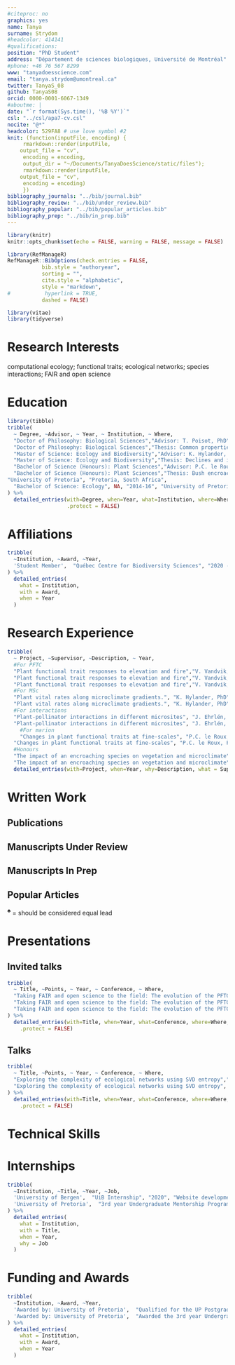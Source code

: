 ```yaml
---
#citeproc: no
graphics: yes
name: Tanya
surname: Strydom
#headcolor: 414141
#qualifications:
position: "PhD Student"
address: "Département de sciences biologiques, Université de Montréal"
#phone: +46 76 567 8299
www: "tanyadoesscience.com"
email: "tanya.strydom@umontreal.ca"
twitter: TanyaS_08
github: TanyaS08
orcid: 0000-0001-6067-1349
#aboutme: |
date: "`r format(Sys.time(), '%B %Y')`"
csl: "../csl/apa7-cv.csl"
nocite: "@*"
headcolor: 529FA8 # use love symbol #2
knit: (function(inputFile, encoding) {
     rmarkdown::render(inputFile,
    output_file = "cv",
     encoding = encoding,
     output_dir = "~/Documents/TanyaDoesScience/static/files");
     rmarkdown::render(inputFile,
    output_file = "cv",
     encoding = encoding)
     })
bibliography_journals: "../bib/journal.bib"
bibliography_review: "../bib/under_review.bib"
bibliography_popular: "../bib/popular_articles.bib"
bibliography_prep: "../bib/in_prep.bib"
---
```


```r
library(knitr)
knitr::opts_chunk$set(echo = FALSE, warning = FALSE, message = FALSE)

library(RefManageR)
RefManageR::BibOptions(check.entries = FALSE,
           bib.style = "authoryear",
           sorting = "",
           cite.style = "alphabetic",
           style = "markdown",
#           hyperlink = TRUE,
           dashed = FALSE)

library(vitae)
library(tidyverse)
```

# Research Interests

computational ecology; functional traits; ecological networks; species interactions; FAIR and open science

# Education

```r
library(tibble)
tribble(
  ~ Degree, ~Advisor, ~ Year, ~ Institution, ~ Where,
  "Doctor of Philosophy: Biological Sciences","Advisor: T. Poisot, PhD", "2020 - Present", "Université de Montréal", "Montréal, Canada",
  "Doctor of Philosophy: Biological Sciences","Thesis: Common properties of species interaction networks across space", "2020 - Present", "Université de Montréal", "Montréal, Canada",
  "Master of Science: Ecology and Biodiversity","Advisor: K. Hylander, PhD", "2018-20", "Stockholms Universitet", "Stockholm, Sweden",
  "Master of Science: Ecology and Biodiversity","Thesis: Declines and increases in northern and southern plant populations after changes in the microclimate", "2018-20", "Stockholms Universitet", "Stockholm, Sweden",
  "Bachelor of Science (Honours): Plant Sciences","Advisor: P.C. le Roux, PhD", "2017", "University of Pretoria", "Pretoria, South Africa",
  "Bachelor of Science (Honours): Plant Sciences","Thesis: Bush encroachment in South Africa’s montane grasslands: the impact of \\textit{Leucosidea sericea} on microclimate and vegetation", "2017",
"University of Pretoria", "Pretoria, South Africa",
  "Bachelor of Science: Ecology", NA, "2014-16", "University of Pretoria", "Pretoria, South Africa"
) %>%
  detailed_entries(with=Degree, when=Year, what=Institution, where=Where, why=Advisor,
                   .protect = FALSE)
```

# Affiliations


```r

tribble(
  ~Institution, ~Award, ~Year,
  'Student Member',  "Québec Centre for Biodiversity Sciences", "2020 - Present",
) %>%
  detailed_entries(
    what = Institution,
    with = Award,
    when = Year
  )

```

# Research Experience

```r
tribble(
  ~ Project, ~Supervisor, ~Description, ~ Year,
  #For PFTC
  "Plant functional trait responses to elevation and fire","V. Vandvik, PhD and B.J. Enquist, PhD", "Attended the 5th Plants Functional Traits Course in Peru co-hosted by the Univesity of Bergen and Arizona University.", "2020",
  "Plant functional trait responses to elevation and fire","V. Vandvik, PhD and B.J. Enquist, PhD", "Theory on plant functional traits and their relationships with broader ecological processes.", "2020",
  "Plant functional trait responses to elevation and fire","V. Vandvik, PhD and B.J. Enquist, PhD", "Practical elements include: experimental design, data collection and curation, and report writing.", "2020",
  #For MSc
  "Plant vital rates along microclimate gradients.", "K. Hylander, PhD","Masters degree research project.", "2019-20",
  "Plant vital rates along microclimate gradients.", "K. Hylander, PhD","Focused on the variation of plant population vital rates along microclimate gradients and the role of historic climatic conditions.", "2019-20",
  #For interactions
  "Plant-pollinator interactions in different microsites", "J. Ehrlén, PhD and A. Tack, PhD", "A Masters level course research project.", "2019",
  "Plant-pollinator interactions in different microsites", "J. Ehrlén, PhD and A. Tack, PhD", "Independently worked on hypothesis formulation and experimental design.", "2019",
    #For marion
    "Changes in plant functional traits at fine-scales", "P.C. le Roux, PhD", "Collecting and processing plant functional traits on sub-Antarctic Marion Island.", "2018",
  "Changes in plant functional traits at fine-scales", "P.C. le Roux, PhD", "Research focused on looking at changes in plant functional traits along microclimate gradients.", "2018",
  #Honours
  "The impact of an encroaching species on vegetation and microclimate", "P.C. le Roux, PhD","Honours degree research project.", "2017",
  "The impact of an encroaching species on vegetation and microclimate", "P.C. le Roux, PhD","Research focused on the concepts of biotic interactions, ecosystem engineering and habitat modification.", "2017") %>%
  detailed_entries(with=Project, when=Year, why=Description, what = Supervisor)


```


\newpage
# Written Work
\vspace{\baselineskip}
## **Publications**
\begingroup
\setlength{\parindent}{-0.5in}
\setlength{\leftskip}{0.5in}

::: {#refs_journals}
:::
\endgroup
\vspace{\baselineskip}
## **Manuscripts Under Review**

\begingroup
\setlength{\parindent}{-0.5in}
\setlength{\leftskip}{0.5in}

::: {#refs_review}
:::
\endgroup
\vspace{\baselineskip}
## **Manuscripts In Prep**

\begingroup
\setlength{\parindent}{-0.5in}
\setlength{\leftskip}{0.5in}

::: {#refs_prep}
:::
\endgroup
\vspace{\baselineskip}
## **Popular Articles**

\begingroup
\setlength{\parindent}{-0.5in}
\setlength{\leftskip}{0.5in}

::: {#refs_popular}
:::
\endgroup

$^\clubsuit$ = should be considered equal lead

# Presentations
\vspace{\baselineskip}
## **Invited talks**

```r

tribble(
  ~ Title, ~Points, ~ Year, ~ Conference, ~ Where,
  "Taking FAIR and open science to the field: The evolution of the PFTC field course","Presented as part of the education and open science workshop", "Oct., 2020", "Living Norway Colloquium 2020: Towards openess and transparency in applied ecology", "Trondheim, Norway",
  "Taking FAIR and open science to the field: The evolution of the PFTC field course","\\textbf{Tanya Strydom} alongside Aud H. Halbritter, 109 PFTC Participants", "Oct., 2020", "Living Norway Colloquium 2020: Towards openess and transparency in applied ecology", "Trondheim, Norway",
  "Taking FAIR and open science to the field: The evolution of the PFTC field course",'\\href{https:doi.org/10.5281/zenodo.4117503}{Link to slides}', "Oct., 2020", "Living Norway Colloquium 2020: Towards openess and transparency in applied ecology", "Trondheim, Norway"
) %>%
  detailed_entries(with=Title, when=Year, what=Conference, where=Where, why=Points,
    .protect = FALSE)

```
\vspace{\baselineskip}
## **Talks**

```r

tribble(
  ~ Title, ~Points, ~ Year, ~ Conference, ~ Where,
  "Exploring the complexity of ecological networks using SVD entropy","\\textbf{Tanya Strydom}, Giulio V. Dalla Riva and Timothée Poisot", "Dec., 2020", "11th Annual QCBS Symposium", "Québec, Canada",
  "Exploring the complexity of ecological networks using SVD entropy",'\\href{https://tanyas08.github.io/Talks/2020_Dec_QCBS/index.html}{Link to slides}', "Dec., 2020", "11th Annual QCBS Symposium", "Québec, Canada"
) %>%
  detailed_entries(with=Title, when=Year, what=Conference, where=Where, why=Points,
    .protect = FALSE)

```

\newpage

# Technical Skills

\begin{cvskills}
  \cvskill
    {Statistical Analysis}
    {generalized and linear mixed-effect models; mulitvariate analysis; Bayesian analysis; primarily using R}

  \cvskill
    {Spatial Analysis}
    {spatial analysis in ecology; ArcGIS; Maxent; GBIF}

  \cvskill
    {Image Analysis}
    {ImageJ; Adobe Photoshop}

  \cvskill
    {Phylogenetic Analysis}
    {extracting and cleaning samples from GenBank; MEGA}

  \cvskill
    {Academic Writing}
    {assessed at various levels; peer-reviewed articles; literature reviews; research proposals; reports; popular articles}

  \cvskill
    {Oral Communication}
    {masters level course; presented in various settings}

  \cvskill
    {Peer Review}
    {as an assistant (PLoS ONE, 2018); second-round reviewer (Plant Ecology, 2019)}

  \cvskill
    {Language Skills}
    {English and Afrikaans as a native speaker; conversational in German; basic Swedish and Spanish}

\end{cvskills}

# Internships

```r

tribble(
  ~Institution, ~Title, ~Year, ~Job,
  'University of Bergen',  "UiB Internship", "2020", "Website development for the Plants Functional Courses website. This included content creation as well as some front end development",
  'University of Pretoria',  "3rd year Undergraduate Mentorship Program", "2016", "Worked as an assistant within the M. Robertson lab. This included the sorting and identification of pitfall trap samples as well as extracting information from databases"
) %>%
  detailed_entries(
    what = Institution,
    with = Title,
    when = Year,
    why = Job
  )

```


# Funding and Awards

```r

tribble(
  ~Institution, ~Award, ~Year,
  'Awarded by: University of Pretoria',  "Qualified for the UP Postgraduate Masters Research Bursary", "2018",
  'Awarded by: University of Pretoria',  "Awarded the 3rd year Undergraduate Mentorship Bursary", "2016"
) %>%
  detailed_entries(
    what = Institution,
    with = Award,
    when = Year
  )

```

<!--chapter:end:CV.Rmd-->

